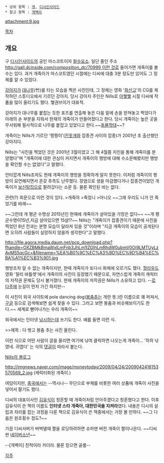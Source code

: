  * 상위 항목 : [[개]], [[디시인사이드]]
 * 참고 항목 : [[개벽이]]

attachment:9.jpg

[[목차]]

== 개요 ==

구 [[디시인사이드]]의 공인 마스코트이자 [[필수요소]]. 일단 줄인 주소[[http://gall.dcinside.com/composition_dc/70999 이런 것]]로 들어가면 개죽이를 볼 수는 있다. 과거 개죽이가 마스코트였던 시절에는 디씨에 대충 3분 정도만 있어도 그 정체를 알 수 있었다.

[[강아지]]가 [[대나무]](竹)를 타는 모습을 찍은 사진인데, 그 정체는 영화 '[[화산고]]'의 CG를 제작하던 스튜디오에서 기르던 강아지. 당시 강아지 주인은 Nills로 [[아햏햏]] 시절 디씨에 작품을 많이 올리기도 했다. 햏권브이가 대표적. 

강아지가 대나무를 붙잡는 듯한 포즈를 연출해 놓은 다음 밑에 손을 받쳐놓고 찍었다가 아래의 손 부분을 지워서 현재의 개죽이가 만들어졌다고 한다. 당시 개죽이는 높은 곳을 무서워해 필사적으로 나무를 붙잡고 있었다고 한다.~~[[동물학대]]~~?

개죽이는 Nills가 기르던 '찡찡이'([[진돗개]]와 잡종견 사이의 잡종)가 2001년 초 출산했던 강아지다. 

Nills는 "사진을 찍었던 것은 2001년 3월이었고 그 해 4월쯤 지인을 통해 개죽이를 분양했다"며 "개죽이에 대한 관심이 커지면서 개죽이의 행방에 대해 수소문해봤지만 행방을 확인할 수는 없었다"고 말했다.

안타깝게 Nills조차도 현재 개죽이의 행방을 정확하게 알지 못한다. 이처럼 개죽이의 행방이 묘연해지면서 온갖 추측도 난무했다. 장염으로 생을 마감했다거나 잡종견이었던 개죽이가 [[보신탕]]집으로 팔려갔다는 소문 등. 물론 확인된 바는 없다.

관련(?) 회문으로 이런 것이 있다.
>개죽아
>죽었니
>아니오
~~그래 우리도 니가 안 죽었기를 바래~~

~~그런데 개 평균 수명상 2015년인 현재에 개죽이가 살아있을 가망은 없다~~
~~개 평균수명이15년,지금 살아있으면 15살!?~~
Nills는 "개죽이가 잡종견이기 때문에 사진을 찍었던 8년 전과는 분명 모습이 달라져 있을 것"이라며 "지금 개죽이의 모습이 공개된다면 오히려 사람들이 실망하지 않을까 생각한다"고 말했다.

http://file.agora.media.daum.net/pcp_download.php?fhandle=OXZBMkBmaWxlLmFnb3JhLm1lZGlhLmRhdW0ubmV0Oi9LMTUyLzAvMS5qcGc=&filename=%EA%B0%9C%EC%A3%BD%EC%9D%B4%EC%BA%A1%EC%B3%901.jpg

행방조차 알 수 없는 개죽이지만, 한때 개죽이가 또다시 화제에 오르기도 했다. [[헐리우드]] 영화 '찰리 바틀렛'에서 개죽이의 사진이 등장했기 때문으로, 자연스럽게 개죽이 캐릭터의 저작권 문제도 당시 불거졌다. 현재 개죽이의 저작권은 Nills가 소유하고 있다. --[[로다주]]에 눈길이 먼저 가긴 하지만--

이 사진이 외국 사이트에 pole dancing dog([[봉춤]]추는 개란 뜻.)란 이름으로 꽤 퍼져서, [[구글]] 등으로 검색해보면 쉽게 찾을 수 있다. 그러고 보면 봉춤과 비슷해보이기도 한다.~~ 세계로 뻗어나가는 우리 개죽이~~

외국에서는 인터넷 [[낚시]]하는데 쓰기도 한다. 예를 들면 이런 식.

>>제목 : 다 벗고 봉춤 추는 사진 올린다.

이런 식으로 어떤 사람이 글을 올리면 여기에 낚여 클릭하면 나오는게 개죽이... '하하 낚였네. 귀엽다' 는 식의 [[댓글]]이 따라서 붙는다.

[http://blog.naver.com/kwonhanill.do Nills의 블로그]

http://imgnews.naver.com/image/moneytoday/2009/04/24/2009042416153570569_2.jpg
(캐릭터화된 개죽이.)

여담이지만, [[중국]]에서는 --역시나-- 무단으로 부채를 비롯한 여러 상품에 개죽이 사진을 넣어서 팔기도 했다.

디씨의 대표이사인 [[김유식]]이 청혼할 때 개죽이처럼 안아주겠다고 청혼했다고 한다. 이후 김유식이 쓴 책의 이름도 '''인터넷 스타 개죽아, 대한민국을 지켜라'''였다. 내용은 디시의 설립과 자리를 잡는 과정을 다룬 책으로 김유식이 쓴 책중에서는 가장 볼 만하다. ~~그 다음은 원조횡수 정도?~~

가끔 디씨서버가 버벅댈때 짤을 로딩하려하면 슈퍼맨 버전 개죽이 짤이나온다. ~~디씨판 [[네이버소년]]~~

--[개벽이] 친척이라 카더라. 물론 믿으면 골룸--

[[각주]]
